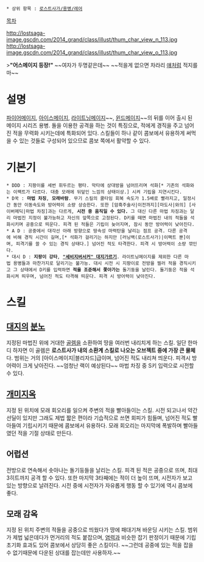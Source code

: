  * 상위 항목 : [[로스트사가/용병/레어]]

[[목차]]

http://lostsaga-image.gscdn.com/2014_grand/class/illust/thum_char_view_n_113.jpg
http://lostsaga-image.gscdn.com/2014_grand/class/illust/thum_char_view_o_113.jpg

>'''"어스메이지 등장!"'''
~~여자가 두명같은데~~
~~적을게 없으면 차라리 [[서든어택(로스트사가)|얘]]처럼 적지를 마~~

= 설명 =
[[파이어메이지]], [[아이스메이지]], [[라이트닝메이지]]~~, [[제갈량(로스트사가)|윈드메이지]]~~의 뒤를 이어 출시 된 메이지 시리즈 용병. 돌을 이용한 공격을 하는 것이 특징으로, 적에게 경직을 주고 넘어진 적을 무력화 시키는데에 특화되어 있다. 스킬들이 하나 같이 콤보에서 유용하게 써먹을 수 있는 것들로 구성되어 있으므로 콤보 쪽에서 활약할 수 있다.

= 기본기 =
 * DDD : 지팡이를 세번 휘두르는 평타. 막타에 상대방을 넘어뜨리며 석화[* 기존의 석화와는 이팩트가 다르다. 대충 모래에 뒤덮인 느낌의 상태이상.] 시켜 기립을 지연시킨다.
 * D꾹 : '''마법 차징''', '''모래바람'''. 무기 스킬의 쿨타임 회복 속도가 1.5배로 빨라지고, 일정시간 동안 이동속도와 방어력이 소량 상승한다. 또한 [암흑주술사|이전까지][마도사|와의] [사이버메딕|마법 차징]과는 다르게, '''시전 중 움직일 수 있다.''' 그 대신 다른 마법 차징과는 달리 마법진 지정이 불가능하고 자신의 앞쪽으로 고정된다. D키를 떼면 마법진 내의 적들을 석화시키며 공중으로 띄운다. 피격 된 적들은 기립이 늦어지며, 잠시 동안 방어력이 낮아진다.
 * A D : 공중에서 대각선 아래 방향으로 땅속성 마력탄을 날리는 점프 공격. 다른 공격에 비해 경직 시간이 길며,[* 석화가 걸리기는 하지만 [러닝백(로스트사가)|이팩트 뿐]이며, 피격기를 쓸 수 있는 경직 상태다.] 넘어진 적도 타격한다. 피격 시 방어력이 소량 깎인다.
 * 대시 D : '''지팡이 강타''', '''[["세비지버서커" 대지가르기]]'''. 라이트닝메이지를 제외한 다른 마법 용병들과 마찬가지로 달리기는 불가능. 대시 시전 시 지팡이로 전방을 찔러 적을 경직시키고 그 상태에서 D키를 입력하면 '''적을 조준해서 쫓아가는''' 돌기둥을 날린다. 돌기둥은 적을 석화시켜 띄우며, 넘어진 적도 타격해 띄운다. 피격 시 방어력이 낮아진다.

= 스킬 =
== [[대지]]의 [[분노]] ==
지정된 마법진 위에 거대한 [[골렘]]을 소환하여 땅을 여러번 내리치게 하는 스킬. 일단 한마디 하자면 이 골렘은 '''로스트사가 내의 소환계 스킬로 나오는 오브젝트 중에 가장 큰 물체'''다. 범위는 거의 [아이스메이지|블리자드]급이며, 넘어진 적도 내리쳐 띄운다. 피격시 방어력이 크게 낮아진다. ~~엄청난 랙이 예상된다~~ 마법 차징 중 S키 입력으로 시전할 수 있다.

== [[개미지옥]] ==
지정 된 위치에 모래 회오리를 일으켜 주변의 적을 빨아들이는 스킬. 시전 되고나서 약간 선딜이 있지만 그래도 제법 짧은 편이라 기습적으로 쓰면 회피가 힘들며, 넘어진 적도 빨아들여 기립시키기 때문에 콤보에서 유용하다. 모래 회오리는 마지막에 폭발하며 빨아들였던 적을 기절 상태로 만든다.

== 어럽션 ==
전방으로 연속해서 솟아나는 돌기둥들을 날리는 스킬. 피격 된 적은 공중으로 뜨며, 최대 3히트까지 공격 할 수 있다. 또한 마지막 3타째에는 적이 더 높이 뜨며, 시전자가 보고 있는 방향으로 날려진다. 시전 중에 시전자가 자유롭게 행동 할 수 있기에 역시 콤보에 좋다.

== 모래 감옥 ==
지정 된 위치 주변의 적들을 공중으로 띄웠다가 땅에 패대기쳐 바운딩 시키는 스킬. 범위가 제법 넓은데다가 먼거리의 적도 붙잡으며, [[초능력자(로스트사가)|염력]]과 비슷한 잡기 판정이기 때문에 기립초기화 효과도 있어 콤보에서 상당히 좋은 스킬이다.
~~그런데 공중에 있는 적을 잡을 수 없기때문에 다운된 상대를 잡는데만 사용하자.~~
